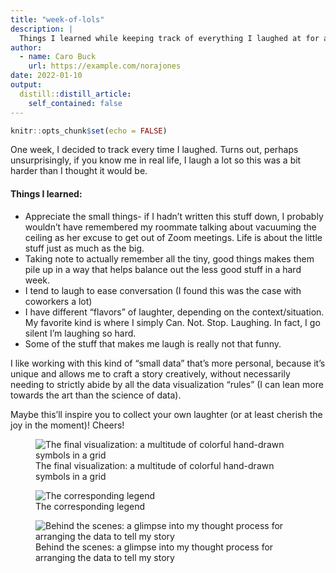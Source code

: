 ```yaml
---
title: "week-of-lols"
description: |
  Things I learned while keeping track of everything I laughed at for a week.
author:
  - name: Caro Buck
    url: https://example.com/norajones
date: 2022-01-10
output:
  distill::distill_article:
    self_contained: false
---
```



```r
knitr::opts_chunk$set(echo = FALSE)
```

One week, I decided to track every time I laughed. Turns out, perhaps unsurprisingly, if you know me in real life, I laugh a lot so this was a bit harder than I thought it would be.

#### Things I learned: 

* Appreciate the small things- if I hadn't written this stuff down, I probably wouldn't have remembered my roommate talking about vacuuming the ceiling as her excuse to get out of Zoom meetings. Life is about the little stuff just as much as the big. 
* Taking note to actually remember all the tiny, good things makes them pile up in a way that helps balance out the less good stuff in a hard week. 
* I tend to laugh to ease conversation (I found this was the case with coworkers a lot)
* I have different "flavors" of laughter, depending on the context/situation. My favorite kind is where I simply Can. Not. Stop. Laughing. In fact, I go silent I'm laughing so hard.
* Some of the stuff that makes me laugh is really not that funny. 

I like working with this kind of "small data" that's more personal, because it's unique and allows me to craft a story creatively, without necessarily needing to strictly abide by all the data visualization "rules" (I can lean more towards the art than the science of data).

Maybe this'll inspire you to collect your own laughter (or at least cherish the joy in the moment)! Cheers!

![The final visualization: a multitude of colorful hand-drawn symbols in a grid](imgs/ported_imgs/lol_viz.jpg)

![The corresponding legend](imgs/ported_imgs/lol_legend.jpg)

![Behind the scenes: a glimpse into my thought process for arranging the data to tell my story](imgs/ported_imgs/lol_bts.jpg)